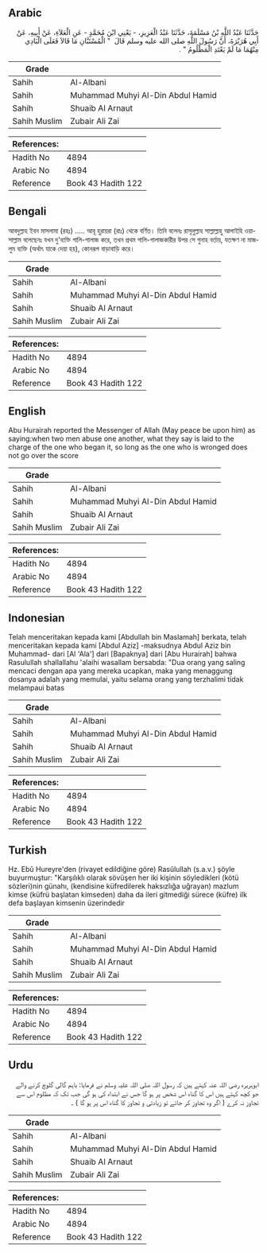 ## Arabic


<div dir="rtl" lang="ar" style={{fontSize:'larger',backgroundColor:'#f8f9fa',padding:20}}>
حَدَّثَنَا عَبْدُ اللَّهِ بْنُ مَسْلَمَةَ، حَدَّثَنَا عَبْدُ الْعَزِيزِ، - يَعْنِي ابْنَ مُحَمَّدٍ - عَنِ الْعَلاَءِ، عَنْ أَبِيهِ، عَنْ أَبِي هُرَيْرَةَ، أَنَّ رَسُولَ اللَّهِ صلى الله عليه وسلم قَالَ ‏ "‏ الْمُسْتَبَّانِ مَا قَالاَ فَعَلَى الْبَادِي مِنْهُمَا مَا لَمْ يَعْتَدِ الْمَظْلُومُ ‏"‏ ‏.‏
</div>
<div style={{backgroundColor:'#f8f9fa',padding:20, marginBottom: 10}}><table> <thead> <tr> <th>Grade</th> <th></th> </tr> </thead> <tbody> <tr><td>Sahih</td><td>Al-Albani</td></tr><tr><td>Sahih</td><td>Muhammad Muhyi Al-Din Abdul Hamid</td></tr><tr><td>Sahih</td><td>Shuaib Al Arnaut</td></tr><tr><td>Sahih Muslim</td><td>Zubair Ali Zai</td></tr></tbody></table><table> <thead> <tr> <th>References:</th> <th></th> </tr> </thead> <tbody><tr><td>Hadith No</td><td>4894</td></tr><tr><td>Arabic No</td><td>4894</td></tr><tr><td>Reference</td><td>Book 43 Hadith 122</td></tr></tbody></table></div>

## Bengali


<div dir="ltr" lang="bn" style={{fontSize:'larger',backgroundColor:'#f8f9fa',padding:20}}>
আবদুল্লাহ ইবন মাসলামা (রহঃ) ..... আবূ হুরায়রা (রাঃ) থেকে বর্ণিত। তিনি বলেনঃ রাসূলুল্লাহ সাল্লাল্লাহু আলাইহি ওয়াসাল্লাম বলেছেনঃ যখন দু'ব্যক্তি গালি-গালাজ করে, তখন প্রথম গালি-গালাজকারীর উপর সে গুনাহ বর্তায়, যতক্ষণ না মাজলুম ব্যক্তি (অর্থাৎ যাকে দেয়া হয়), কোনরূপ বাড়াবাড়ি করে।
</div>
<div style={{backgroundColor:'#f8f9fa',padding:20, marginBottom: 10}}><table> <thead> <tr> <th>Grade</th> <th></th> </tr> </thead> <tbody> <tr><td>Sahih</td><td>Al-Albani</td></tr><tr><td>Sahih</td><td>Muhammad Muhyi Al-Din Abdul Hamid</td></tr><tr><td>Sahih</td><td>Shuaib Al Arnaut</td></tr><tr><td>Sahih Muslim</td><td>Zubair Ali Zai</td></tr></tbody></table><table> <thead> <tr> <th>References:</th> <th></th> </tr> </thead> <tbody><tr><td>Hadith No</td><td>4894</td></tr><tr><td>Arabic No</td><td>4894</td></tr><tr><td>Reference</td><td>Book 43 Hadith 122</td></tr></tbody></table></div>

## English


<div dir="ltr" lang="en" style={{fontSize:'larger',backgroundColor:'#f8f9fa',padding:20}}>
Abu Hurairah reported the Messenger of Allah (May peace be upon him) as saying:when two men abuse one another, what they say is laid to the charge of the one who began it, so long as the one who is wronged does not go over the score
</div>
<div style={{backgroundColor:'#f8f9fa',padding:20, marginBottom: 10}}><table> <thead> <tr> <th>Grade</th> <th></th> </tr> </thead> <tbody> <tr><td>Sahih</td><td>Al-Albani</td></tr><tr><td>Sahih</td><td>Muhammad Muhyi Al-Din Abdul Hamid</td></tr><tr><td>Sahih</td><td>Shuaib Al Arnaut</td></tr><tr><td>Sahih Muslim</td><td>Zubair Ali Zai</td></tr></tbody></table><table> <thead> <tr> <th>References:</th> <th></th> </tr> </thead> <tbody><tr><td>Hadith No</td><td>4894</td></tr><tr><td>Arabic No</td><td>4894</td></tr><tr><td>Reference</td><td>Book 43 Hadith 122</td></tr></tbody></table></div>

## Indonesian


<div dir="ltr" lang="id" style={{fontSize:'larger',backgroundColor:'#f8f9fa',padding:20}}>
Telah menceritakan kepada kami [Abdullah bin Maslamah] berkata, telah menceritakan kepada kami [Abdul Aziz] -maksudnya Abdul Aziz bin Muhammad- dari [Al 'Ala'] dari [Bapaknya] dari [Abu Hurairah] bahwa Rasulullah shallallahu 'alaihi wasallam bersabda: "Dua orang yang saling mencaci dengan apa yang mereka ucapkan, maka yang menaggung dosanya adalah yang memulai, yaitu selama orang yang terzhalimi tidak melampaui batas
</div>
<div style={{backgroundColor:'#f8f9fa',padding:20, marginBottom: 10}}><table> <thead> <tr> <th>Grade</th> <th></th> </tr> </thead> <tbody> <tr><td>Sahih</td><td>Al-Albani</td></tr><tr><td>Sahih</td><td>Muhammad Muhyi Al-Din Abdul Hamid</td></tr><tr><td>Sahih</td><td>Shuaib Al Arnaut</td></tr><tr><td>Sahih Muslim</td><td>Zubair Ali Zai</td></tr></tbody></table><table> <thead> <tr> <th>References:</th> <th></th> </tr> </thead> <tbody><tr><td>Hadith No</td><td>4894</td></tr><tr><td>Arabic No</td><td>4894</td></tr><tr><td>Reference</td><td>Book 43 Hadith 122</td></tr></tbody></table></div>

## Turkish


<div dir="ltr" lang="tr" style={{fontSize:'larger',backgroundColor:'#f8f9fa',padding:20}}>
Hz. Ebû Hureyre'den (rivayet edildiğine göre) Rasûlullah (s.a.v.) şöyle buyurmuştur: "Karşılıklı olarak sövüşen her iki kişinin söyledikleri (kötü sözleri)nin günahı, (kendisine küfredilerek haksızlığa uğrayan) mazlum kimse (küfrü başlatan kimseden) daha da ileri gitmediği sürece (küfre) ilk defa başlayan kimsenin üzerindedir
</div>
<div style={{backgroundColor:'#f8f9fa',padding:20, marginBottom: 10}}><table> <thead> <tr> <th>Grade</th> <th></th> </tr> </thead> <tbody> <tr><td>Sahih</td><td>Al-Albani</td></tr><tr><td>Sahih</td><td>Muhammad Muhyi Al-Din Abdul Hamid</td></tr><tr><td>Sahih</td><td>Shuaib Al Arnaut</td></tr><tr><td>Sahih Muslim</td><td>Zubair Ali Zai</td></tr></tbody></table><table> <thead> <tr> <th>References:</th> <th></th> </tr> </thead> <tbody><tr><td>Hadith No</td><td>4894</td></tr><tr><td>Arabic No</td><td>4894</td></tr><tr><td>Reference</td><td>Book 43 Hadith 122</td></tr></tbody></table></div>

## Urdu


<div dir="rtl" lang="ur" style={{fontSize:'larger',backgroundColor:'#f8f9fa',padding:20}}>
ابوہریرہ رضی اللہ عنہ کہتے ہیں کہ رسول اللہ صلی اللہ علیہ وسلم نے فرمایا: باہم گالی گلوچ کرنے والے جو کچھ کہتے ہیں اس کا گناہ اس شخص پر ہو گا جس نے ابتداء کی ہو گی جب تک کہ مظلوم اس سے تجاوز نہ کرے ( اگر وہ تجاوز کر جائے تو زیادتی و تجاوز کا گناہ اس پر ہو گا ) ۔
</div>
<div style={{backgroundColor:'#f8f9fa',padding:20, marginBottom: 10}}><table> <thead> <tr> <th>Grade</th> <th></th> </tr> </thead> <tbody> <tr><td>Sahih</td><td>Al-Albani</td></tr><tr><td>Sahih</td><td>Muhammad Muhyi Al-Din Abdul Hamid</td></tr><tr><td>Sahih</td><td>Shuaib Al Arnaut</td></tr><tr><td>Sahih Muslim</td><td>Zubair Ali Zai</td></tr></tbody></table><table> <thead> <tr> <th>References:</th> <th></th> </tr> </thead> <tbody><tr><td>Hadith No</td><td>4894</td></tr><tr><td>Arabic No</td><td>4894</td></tr><tr><td>Reference</td><td>Book 43 Hadith 122</td></tr></tbody></table></div>